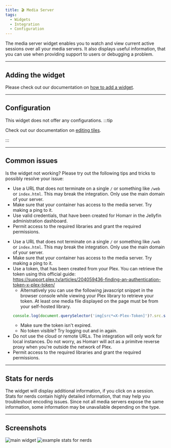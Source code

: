 ```yaml
---
title: 🎬 Media Server
tags:
  - Widgets
  - Integration
  - Configuration
---
```



The media server widget enables you to watch and view current active sessions over all your media servers.
It also displays useful information, that you can use when providing support to users or debugging a problem.

---

## Adding the widget
Please check out our documentation on [how to add a widget](/docs/getting-started/after-the-installation#adding-widgets).

---

## Configuration
This widget does not offer any configurations.
:::tip

Check out our documentation on [editing tiles](/docs/getting-started/after-the-installation#organizing-and-re-arranging-your-dashboard).

:::

---

## Common issues
Is the widget not working? Please try out the following tips and tricks to possibly resolve your issue:

<Tabs>
<TabItem value="jellyfin" label="Jellyfin" default>


- Use a URL that does not terminate on a single ``/`` or something like ``/web`` or ``index.html``. This may break the integration. Only use the main domain of your server.
- Make sure that your container has access to the media server. Try making a ping to it.
- Use valid credentials, that have been created for Homarr in the Jellyfin administration dashboard.
- Permit access to the required libraries and grant the required permissions.


</TabItem>
<TabItem value="plex" label="Plex">


- Use a URL that does not terminate on a single ``/`` or something like ``/web`` or ``index.html``. This may break the integration. Only use the main domain of your server.
- Make sure that your container has access to the media server. Try making a ping to it.
- Use a token, that has been created from your Plex. You can retrieve the token using this official guide: https://support.plex.tv/articles/204059436-finding-an-authentication-token-x-plex-token/
  - Alternatively you can use the following javascript snippet in the browser console while viewing your Plex library to retrieve your token. At least one media file displayed on the page must be from your self-hosted library.
   ```javascript
   console.log(document.querySelector('img[src*=X-Plex-Token]')?.src.split("X-Plex-Token=")[1] ?? "No self hosted content on this page. Please nagivate to your library and try again.")
   ```
  - Make sure the token isn't expired.
  - No token visible? Try logging out and in again.
- Do not use the cloud or remote URLs. The integration will only work for local instances. Do not worry, as Homarr will act as a primitve reverse proxy when you're outside the network of Plex.
- Permit access to the required libraries and grant the required permissions.


</TabItem>
</Tabs>

---

## Stats for nerds
The widget will display additional information, if you click on a session.
Stats for nerds contain highly detailed information, that may help you troubleshoot encoding issues.
Since not all media servers expose the same information, some information may be unavailable depending on the type.

---

## Screenshots

![main widget](./img/media-server/media-server-widget.webp)
![example stats for nerds](./img/media-server/stats-for-nerds.webp)
